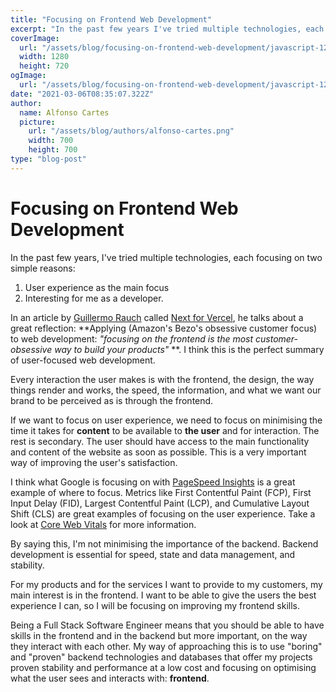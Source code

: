 ```yaml
---
title: "Focusing on Frontend Web Development"
excerpt: "In the past few years I've tried multiple technologies, each focusing on two simple reasons..."
coverImage:
  url: "/assets/blog/focusing-on-frontend-web-development/javascript-1280.jpg"
  width: 1280
  height: 720
ogImage:
  url: "/assets/blog/focusing-on-frontend-web-development/javascript-1280.jpg"
date: "2021-03-06T08:35:07.322Z"
author:
  name: Alfonso Cartes
  picture:
    url: "/assets/blog/authors/alfonso-cartes.png"
    width: 700
    height: 700
type: "blog-post"
---
```


# Focusing on Frontend Web Development

In the past few years, I've tried multiple technologies, each focusing on two simple reasons:

1. User experience as the main focus
2. Interesting for me as a developer.

In an article by [Guillermo Rauch](https://www.rauchg.com) called [Next for Vercel](https://rauchg.com/2020/next-for-vercel#frontend-focus), he talks about a great reflection: **Applying (Amazon's Bezo's obsessive customer focus) to web development: _"focusing on the frontend is the most customer-obsessive way to build your products"_ **. I think this is the perfect summary of user-focused web development.

Every interaction the user makes is with the frontend, the design, the way things render and works, the speed, the information, and what we want our brand to be perceived as is through the frontend.

If we want to focus on user experience, we need to focus on minimising the time it takes for **content** to be available to **the user** and for interaction. The rest is secondary. The user should have access to the main functionality and content of the website as soon as possible. This is a very important way of improving the user's satisfaction.

I think what Google is focusing on with [PageSpeed Insights](https://developers.google.com/speed/docs/insights/v5/about) is a great example of where to focus. Metrics like First Contentful Paint (FCP), First Input Delay (FID), Largest Contentful Paint (LCP), and Cumulative Layout Shift (CLS) are great examples of focusing on the user experience. Take a look at [Core Web Vitals](https://web.dev/vitals/) for more information.

By saying this, I'm not minimising the importance of the backend. Backend development is essential for speed, state and data management, and stability.

For my products and for the services I want to provide to my customers, my main interest is in the frontend. I want to be able to give the users the best experience I can, so I will be focusing on improving my frontend skills.

Being a Full Stack Software Engineer means that you should be able to have skills in the frontend and in the backend but more important, on the way they interact with each other. My way of approaching this is to use "boring" and "proven" backend technologies and databases that offer my projects proven stability and performance at a low cost and focusing on optimising what the user sees and interacts with: **frontend**.

